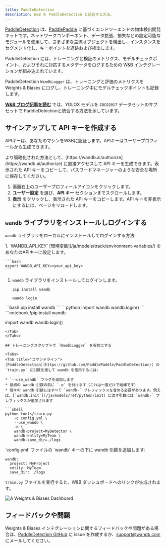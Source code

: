 ```yaml
---
title: PaddleDetection
description: W&B を PaddleDetection と統合する方法。
---
```


<Card title="Try in Colab" href="https://colab.research.google.com/drive/1ywdzcZKPmynih1GuGyCWB4Brf5Jj7xRY?usp=sharing" icon="python"/>

[PaddleDetection](https://github.com/PaddlePaddle/PaddleDetection) は、[PaddlePaddle](https://github.com/PaddlePaddle/Paddle) に基づくエンドツーエンドの物体検出開発キットです。ネットワークコンポーネント、データ拡張、損失などの設定可能なモジュールを使用して、さまざまな主流オブジェクトを検出し、インスタンスをセグメント化し、キーポイントを追跡および検出します。

PaddleDetection には、トレーニングと検証のメトリクス、モデルチェックポイント、およびそれに対応するメタデータをログするための W&B インテグレーションが組み込まれています。

PaddleDetection `WandbLogger` は、トレーニングと評価のメトリクスを Weights & Biases にログし、トレーニング中にモデルチェックポイントも記録します。

[**W&B ブログ記事を読む**](https://wandb.ai/manan-goel/PaddleDetectionYOLOX/reports/Object-Detection-with-PaddleDetection-and-W-B--VmlldzoyMDU4MjY0) では、YOLOX モデルを `COCO2017` データセットのサブセットで PaddleDetectionと統合する方法を示しています。

## サインアップして API キーを作成する

APIキーは、あなたのマシンをW&Bに認証します。APIキーはユーザープロフィールから生成できます。

<Note>
より簡略化された方法として、[https://wandb.ai/authorize](https://wandb.ai/authorize) に直接アクセスして API キーを生成できます。表示された API キーをコピーして、パスワードマネージャーのような安全な場所に保存してください。
</Note>

1. 画面右上のユーザープロフィールアイコンをクリックします。
2. **ユーザー設定** を選び、**API キー** セクションまでスクロールします。
3. **表示** をクリックし、表示された API キーをコピーします。API キーを非表示にするには、ページをリロードします。

## `wandb` ライブラリをインストールしログインする

`wandb` ライブラリをローカルにインストールしてログインする方法:

<Tabs>
<Tab title="コマンドライン">
1. `WANDB_API_KEY` [環境変数](/ja/models/track/environment-variables/) をあなたのAPIキーに設定します。

    ```bash
    export WANDB_API_KEY=<your_api_key>
    ```

1. `wandb` ライブラリをインストールしてログインします。

    ```shell
    pip install wandb

    wandb login
    ```
</Tab>
<Tab title="Python">
```bash
pip install wandb
```
```python
import wandb
wandb.login()
```
</Tab>
<Tab title="Pythonノートブック">
```notebook
!pip install wandb

import wandb
wandb.login()
```
</Tab>
</Tabs>

## トレーニングスクリプトで `WandbLogger` を有効にする

<Tabs>
<Tab title="コマンドライン">
[PaddleDetection](https://github.com/PaddlePaddle/PaddleDetection/) の `train.py` に引数を渡して wandb を使用するには:

* `--use_wandb` フラグを追加します
* 最初の wandb 引数の前に `-o` を付けます（これは一度だけで結構です）
* 個々の wandb 引数にはすべて `wandb-` プレフィックスを含める必要があります。例えば、[`wandb.init`](/ja/models/ref/python/init) に渡す引数には `wandb-` プレフィックスが追加されます

```shell
python tools/train.py 
    -c config.yml \ 
    --use_wandb \
    -o \ 
    wandb-project=MyDetector \
    wandb-entity=MyTeam \
    wandb-save_dir=./logs
```
</Tab>
<Tab title="`config.yml`">
`config.yml` ファイルの `wandb` キーの下に wandb 引数を追加します:

```
wandb:
  project: MyProject
  entity: MyTeam
  save_dir: ./logs
```

`train.py` ファイルを実行すると、W&B ダッシュボードへのリンクが生成されます。

<Frame>
    <img src="/images/integrations/paddledetection_wb_dashboard.png" alt="A Weights & Biases Dashboard"  />
</Frame>
</Tab>
</Tabs>

## フィードバックや問題

Weights & Biases インテグレーションに関するフィードバックや問題がある場合は、[PaddleDetection GitHub](https://github.com/PaddlePaddle/PaddleDetection) に issue を作成するか、<a href="mailto:support@wandb.com">support@wandb.com</a> にメールしてください。